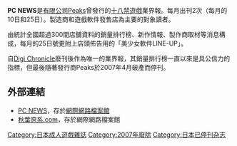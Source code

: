 '''PC NEWS'''是[[有限公司|有限公司]][[Peaks|Peaks]]曾發行的[[十八禁遊戲|十八禁遊戲]]業界報。每月出刊2次（每月的10日和25日）。製造商和遊戲軟件發售店為主要的對象讀者。

由統計全國超過300間店舖資料的銷量排行榜、新作情報、製作商取材等消息構成，每月的25日號更附上店頭佈告用的「美少女軟件LINE-UP」。

自[[Digi_Chronicle|Digi Chronicle]]廢刊後作為唯一的業界報，其銷量排行榜一直以來是具公信力的指標，但最後隨著發行商Peaks於2007年4月破產而停刊。

== 外部連結 ==
* [https://web.archive.org/web/20070424153713/http://www.peakspub.co.jp/ PC NEWS]，存於[[網際網路檔案館|網際網路檔案館]]{{ja icon}}
* [https://web.archive.org/web/20070510020136/http://www.akiba-k.com/ 秋葉原系.com]，存於網際網路檔案館{{ja icon}}

{{adultgame-stub}}

[[Category:日本成人遊戲雜誌|Category:日本成人遊戲雜誌]]
[[Category:2007年廢除|Category:2007年廢除]]
[[Category:日本已停刊杂志|Category:日本已停刊杂志]]